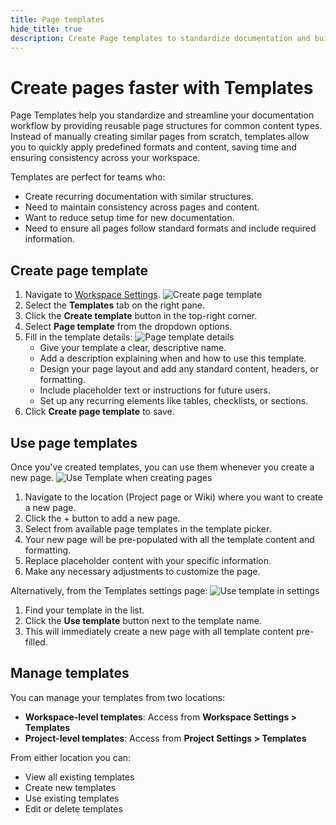 ```yaml
---
title: Page templates
hide_title: true
description: Create Page templates to standardize documentation and build reusable page structures. Save time and ensure consistency with our step-by-step guide.
---
```



<div className="tag-wrapper">
  <h1>Create pages faster with Templates</h1>
  <Tags tags={[{ name: "Pro", additionalClass: "pro" }]} />
</div>

Page Templates help you standardize and streamline your documentation workflow by providing reusable page structures for common content types. Instead of manually creating similar pages from scratch, templates allow you to quickly apply predefined formats and content, saving time and ensuring consistency across your workspace.

Templates are perfect for teams who:

- Create recurring documentation with similar structures.
- Need to maintain consistency across pages and content.
- Want to reduce setup time for new documentation.
- Need to ensure all pages follow standard formats and include required information.

## Create page template

1. Navigate to [Workspace Settings](https://docs.plane.so/core-concepts/workspaces/overview#access-workspace-settings).
   ![Create page template](https://media.docs.plane.so/templates/create-page-templates.webp#center)
2. Select the **Templates** tab on the right pane.
3. Click the **Create template** button in the top-right corner.
4. Select **Page template** from the dropdown options.
5. Fill in the template details:
   ![Page template details](https://media.docs.plane.so/templates/page-template-details.webp#center)
   - Give your template a clear, descriptive name.
   - Add a description explaining when and how to use this template.
   - Design your page layout and add any standard content, headers, or formatting.
   - Include placeholder text or instructions for future users.
   - Set up any recurring elements like tables, checklists, or sections.
6. Click **Create page template** to save.

## Use page templates

Once you've created templates, you can use them whenever you create a new page.
![Use Template when creating pages](https://media.docs.plane.so/templates/use-template-pages.webp#center)

1. Navigate to the location (Project page or Wiki) where you want to create a new page.
2. Click the + button to add a new page.
3. Select from available page templates in the template picker.
4. Your new page will be pre-populated with all the template content and formatting.
5. Replace placeholder content with your specific information.
6. Make any necessary adjustments to customize the page.

Alternatively, from the Templates settings page:
![Use template in settings](https://media.docs.plane.so/templates/use-page-template-settings.webp#center)

1. Find your template in the list.
2. Click the **Use template** button next to the template name.
3. This will immediately create a new page with all template content pre-filled.

## Manage templates

You can manage your templates from two locations:

- **Workspace-level templates**: Access from **Workspace Settings > Templates**
- **Project-level templates**: Access from **Project Settings > Templates**

From either location you can:

- View all existing templates
- Create new templates
- Use existing templates
- Edit or delete templates
